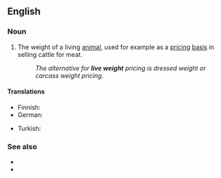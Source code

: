 {{also|live-weight}}

==English==

===Noun===
{{en-noun|-}}

# The weight of a living [[animal]], used for example as a [[pricing]] [[basis]] in selling cattle for meat.
#: ''The alternative for '''live weight''' pricing is dressed weight or carcass weight pricing.''

====Translations====
{{trans-top|weight of a living animal}}
* Finnish: {{t+|fi|elopaino}}
* German: {{t+|de|Lebendgewicht|n}}
{{trans-mid}}
* Turkish: {{t+|tr|canlı ağırlık}}
{{trans-bottom}}

===See also===
* {{l|en|carcass weight}}
* {{l|en|dressed weight}}